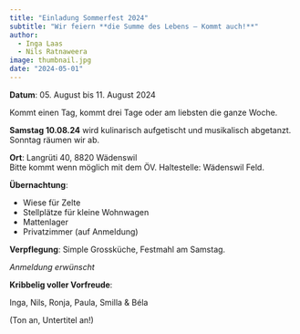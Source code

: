 ```yaml
---
title: "Einladung Sommerfest 2024"
subtitle: "Wir feiern **die Summe des Lebens – Kommt auch!**"
author:
  - Inga Laas
  - Nils Ratnaweera
image: thumbnail.jpg
date: "2024-05-01"
---
```



 
**Datum**: 05. August bis 11. August 2024

Kommt einen Tag, kommt drei Tage oder am liebsten die ganze Woche. 
  
**Samstag 10.08.24** wird kulinarisch aufgetischt und musikalisch abgetanzt. Sonntag räumen wir ab.  
 
**Ort**: Langrüti 40, 8820 Wädenswil  
Bitte kommt wenn möglich mit dem ÖV.
Haltestelle: Wädenswil Feld. 
 
**Übernachtung**:

- Wiese für Zelte
- Stellplätze für kleine Wohnwagen
- Mattenlager
- Privatzimmer (auf Anmeldung)  

**Verpflegung**: Simple Grossküche, Festmahl am Samstag.  

*Anmeldung erwünscht*
 
**Kribbelig voller Vorfreude**:

Inga, Nils, Ronja, Paula, Smilla & Béla

(Ton an, Untertitel an!)